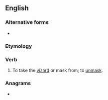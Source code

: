 ==English==

===Alternative forms===
* {{l|en|unvizard}}

===Etymology===
{{prefix|un|visard|lang=en}}

===Verb===
{{en-verb}}

# {{lb|en|obsolete}} To take the [[vizard]] or mask from; to [[unmask]].
#: {{rfquotek|John Milton}}

===Anagrams===
* {{l|en|DNA virus}}
